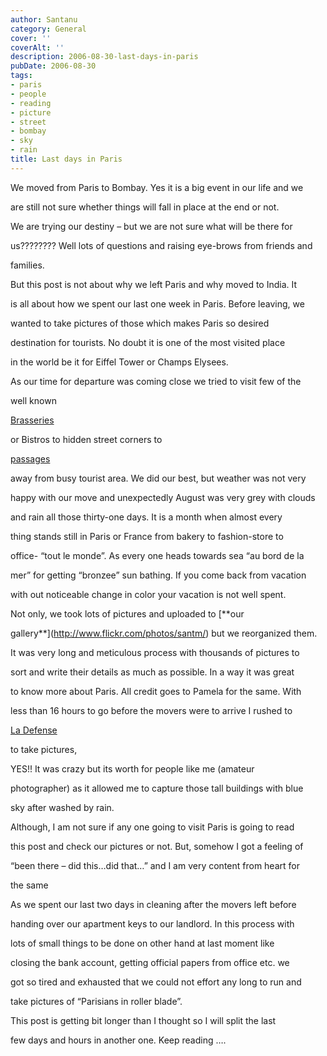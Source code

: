 ```yaml
---
author: Santanu
category: General
cover: ''
coverAlt: ''
description: 2006-08-30-last-days-in-paris
pubDate: 2006-08-30
tags:
- paris
- people
- reading
- picture
- street
- bombay
- sky
- rain
title: Last days in Paris
---
```


We moved from Paris to Bombay. Yes it is a big event in our life and we

are still not sure whether things will fall in place at the end or not.

We are trying our destiny – but we are not sure what will be there for

us???????? Well lots of questions and raising eye-brows from friends and

families.



  



  

But this post is not about why we left Paris and why moved to India. It

is all about how we spent our last one week in Paris. Before leaving, we

wanted to take pictures of those which makes Paris so desired

destination for tourists. No doubt it is one of the most visited place

in the world be it for Eiffel Tower or Champs Elysees.



  

As our time for departure was coming close we tried to visit few of the

well known

[Brasseries](http://www.santm.com/gallery3/index.php/paris/eatingout/p1010012)

or Bistros to hidden street corners to

[passages](http://www.flickr.com/photos/santm/sets/72157638610234795)

away from busy tourist area. We did our best, but weather was not very

happy with our move and unexpectedly August was very grey with clouds

and rain all those thirty-one days. It is a month when almost every

thing stands still in Paris or France from bakery to fashion-store to

office- “tout le monde”. As every one heads towards sea “au bord de la

mer” for getting “bronzee” sun bathing. If you come back from vacation

with out noticeable change in color your vacation is not well spent.



  

Not only, we took lots of pictures and uploaded to [**our

gallery**](http://www.flickr.com/photos/santm/) but we reorganized them.

It was very long and meticulous process with thousands of pictures to

sort and write their details as much as possible. In a way it was great

to know more about Paris. All credit goes to Pamela for the same. With

less than 16 hours to go before the movers were to arrive I rushed to

[La Defense](http://www.flickr.com/photos/santm/sets/72157638609685834)

to take pictures, 



  

YES!! It was crazy but its worth for people like me (amateur

photographer) as it allowed me to capture those tall buildings with blue

sky after washed by rain.



  

Although, I am not sure if any one going to visit Paris is going to read

this post and check our pictures or not. But, somehow I got a feeling of

“been there – did this…did that…” and I am very content from heart for

the same



  

As we spent our last two days in cleaning after the movers left before

handing over our apartment keys to our landlord. In this process with

lots of small things to be done on other hand at last moment like

closing the bank account, getting official papers from office etc. we

got so tired and exhausted that we could not effort any long to run and

take pictures of “Parisians in roller blade”.



  

This post is getting bit longer than I thought so I will split the last

few days and hours in another one. Keep reading ….